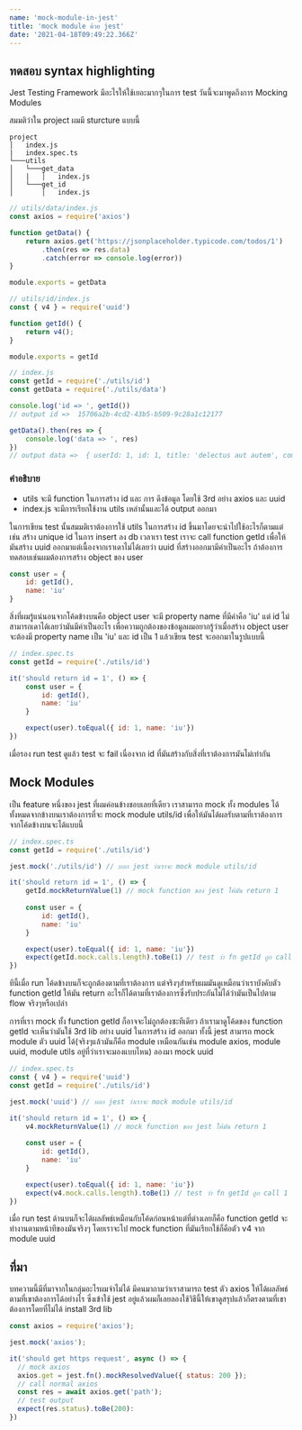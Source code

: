```yaml
---
name: 'mock-module-in-jest'
title: 'mock module ด้วย jest'
date: '2021-04-18T09:49:22.366Z'
---
```


## ทดสอบ syntax highlighting

Jest Testing Framework มีอะไรให้ใช้เยอะมากๆในการ test วันนี้จะมาพูดถึงการ Mocking Modules

สมมติว่าใน project ผมมี sturcture แบบนี้

```
project
│   index.js
|   index.spec.ts
└───utils
│   └───get_data
│   |   │   index.js
│   └───get_id
│       │   index.js
```

```js
// utils/data/index.js
const axios = require('axios')

function getData() {
	return axios.get('https://jsonplaceholder.typicode.com/todos/1')
		.then(res => res.data)
		.catch(error => console.log(error))
}

module.exports = getData
```

```js
// utils/id/index.js
const { v4 } = require('uuid')

function getId() {
	return v4();
}

module.exports = getId
```

```js
// index.js
const getId = require('./utils/id')
const getData = require('./utils/data')

console.log('id => ', getId())
// output id =>  15706a2b-4cd2-43b5-b509-9c28a1c12177

getData().then(res => {
	console.log('data => ', res)
})
// output data =>  { userId: 1, id: 1, title: 'delectus aut autem', completed: false }
```

### คำอธิบาย

- utils จะมี function ในการสร้าง id และ การ ดึงข้อมูล โดยใช้ 3rd อย่าง axios และ uuid
- index.js จะมีการเรียกใช้งาน utils เหล่านั้นและได้ output ออกมา

ในการเขียน test นั้นสมมติเราต้องการใช้ utils ในการสร้าง id ขึ้นมาโดยจะนำไปใช้อะไรก็ตามแต่เช่น สร้าง unique id ในการ insert ลง db
เวลาเรา test เราจะ call function getId เพื่อให้มันสร้าง uuid ออกมาแต่เนื้องจากเราเดาไม่ได้เลยว่า uuid ที่สร้างออกมามีค่าเป็นอะไร ถ้าต้องการทดสอบเช่นผมต้องการสร้าง object ของ user

```js
const user = {
	id: getId(),
	name: 'iu'
}
```

สิ่งที่ผมรู้แน่นอนจากโค้ดข้างบนคือ object user จะมี property name ที่มีค่าคือ 'iu' แต่ id ไม่สามารถเดาได้เลยว่ามันมีค่าเป็นอะไร เพื่อความถูกต้องของข้อมูลผมอยากรู้ว่าเมื่อสร้าง object user จะต้องมี property name เป็น 'iu' และ id เป็น 1 แล้วเขียน test จะออกมาในรูปแบบนี้

```js
// index.spec.ts
const getId = require('./utils/id')

it('should return id = 1', () => {
	const user = {
		id: getId(),
		name: 'iu'
	}

	expect(user).toEqual({ id: 1, name: 'iu'})
})
```

เมื่อรอง run test ดูแล้ว test จะ fail เนื่องจาก id ที่มันสร้างกับสิ่งที่เราต้องการมันไม่เท่ากัน

## Mock Modules

เป็น feature หนึ่งของ jest ที่ผมค่อนข้างชอบเลยที่เดียว เราสามารถ mock ทั้ง modules ได้ทั้งหมดจากข้างบนเราต้องการที่จะ mock module utils/id เพื่อให้มันได้ผลรับตามที่เราต้องการจากโค้ดข้างบนจะได้แบบนี้

```js
// index.spec.ts
const getId = require('./utils/id')

jest.mock('./utils/id') // บอก jest ว่าเราจะ mock module utils/id

it('should return id = 1', () => {
	getId.mockReturnValue(1) // mock function ของ jest ให้มัน return 1
	
	const user = {
		id: getId(),
		name: 'iu'
	}

	expect(user).toEqual({ id: 1, name: 'iu'})
	expect(getId.mock.calls.length).toBe(1) // test ว่า fn getId ถูก call 1 ครั้ง
})
```
ทีนี้เมื่อ run โค้ดข้างบนก็จะถูกต้องตามที่เราต้องการ แต่จริงๆสำหรับผมมันดูเหมือนว่าเราบังคับตัว function getId ให้มัน return อะไรก็ได้ตามที่เราต้องการซึ่งรับประกันไม่ได้ว่ามันเป็นไปตาม flow จริงๆหรือเปล่า

การที่เรา mock ทั้ง function getId ก็อาจจะไม่ถูกต้องซะทีเดียว ถ้าเรามาดูโค้ดของ function getId จะเห็นว่ามันใช้ 3rd lib อย่าง uuid ในการสร้าง id ออกมา ทั้งนี้ jest สามารถ mock module ตัว uuid ได้(จริงๆแล้วมันก็คือ module เหมือนกันเช่น module axios, module uuid, module utils อยู่ที่ว่าเราจะมองแบบไหน)
ลองมา mock uuid

```js
// index.spec.ts
const { v4 } = require('uuid')
const getId = require('./utils/id')

jest.mock('uuid') // บอก jest ว่าเราจะ mock module utils/id

it('should return id = 1', () => {
	v4.mockReturnValue(1) // mock function ของ jest ให้มัน return 1
	
	const user = {
		id: getId(),
		name: 'iu'
	}

	expect(user).toEqual({ id: 1, name: 'iu'})
	expect(v4.mock.calls.length).toBe(1) // test ว่า fn getId ถูก call 1 ครั้ง
})
```

เมื่อ run test ด้านบนก็จะได้ผลลัพธ์เหมือนกับโค้ดก่อนหน้าแต่ที่ต่างเลยก็คือ function getId จะทำงานตามหน้าทีของมันจริงๆ โดยเราจะไป mock function ที่มันเรียกใช้ก็คือตัว v4 จาก module uuid

## ที่มา

บทความนี้มีที่มาจากในกลุ่มอะไรผมจำไม่ได้ มีคนมาถามว่าเราสามารถ test ตัว axios ให้ได้ผลลัพธ์ตามที่เขาต้องการได้อย่างไร ซึ่งเข้าใช้ jest อยู่แล้วผมก็เลยลองใช้วิธีนี้ให้เขาดูสรุปแล้วก็ตรงตามที่เขาต้องการโดยที่ไม่ได้ install 3rd lib

```js
const axios = require('axios');

jest.mock('axios');

it('should get https request', async () => {
  // mock axios
  axios.get = jest.fn().mockResolvedValue({ status: 200 });
  // call normal axios
  const res = await axios.get('path');
  // test output
  expect(res.status).toBe(200):
})
```